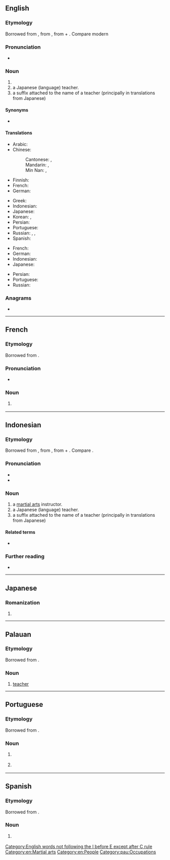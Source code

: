 {{also|-sensei}}
==English==
{{wikipedia}}

===Etymology===
Borrowed from {{bor|en|ja|先生|tr=sensei|t=teacher; elder}}, from {{der|en|ltc|先生|tr=sen-ʂænɡ|t=master, elder}}, from {{m|ltc|先|t=earlier, first}} + {{m|ltc|生|t=born}}. Compare modern {{cog|cmn|先生|tr=xiānshēng|t=Mr.}}

===Pronunciation===
* {{IPA|/ˈsɛnseɪ/|lang=en}}

===Noun===
{{en-noun|sensei|senseis}}

# {{l|en|A [[martial arts]] instructor. Sensei of martial arts usually live and/or work at a [[dojo]] where they instruct their [[apprentices]]. A live-in apprentice is also called [[uchi-deshi]].}}
# a Japanese (language) teacher.
# a suffix attached to the name of a teacher (principally in translations from Japanese)

====Synonyms====
* {{sense|martial arts instructor}} {{l|en|[[sifu]], [[shifu]]}}

====Translations====
{{trans-top|martial arts instructor}}
* Arabic: {{t+|ar|مدرب|m}}
* Chinese:
*: Cantonese: {{t|yue|師傅}}, {{t|yue|师傅|tr=si1 fu6, si1 fu2}}
*: Mandarin: {{t+|cmn|師傅}}, {{t+|cmn|师傅|tr=shīfu}}
*: Min Nan: {{t+|nan|師傅}}, {{t|nan|师傅|tr=sai-hū}}
* Finnish: {{t+|fi|mestari}}
* French: {{t+|fr|sensei|m}}
* German: {{t|de|Sensei|m}}
{{trans-mid}}
* Greek: {{t+|el|σενσέι|m}}
* Indonesian: {{t|id|sensei}}
* Japanese: {{t+|ja|先生|tr=sensei}}
* Korean: {{t+|ko|선생}}, {{t+|ko|선생님}}
* Persian: {{t|fa|سنسی|tr=sensi}}
* Portuguese: {{t+|pt|sensei|m}}
* Russian: {{t+|ru|сэнсэ́й|m}}, {{t+|ru|ма́стер|m}}, {{t+|ru|сенсе́й|m}}
* Spanish: {{t|es|sensei|m}}
{{trans-bottom}}

{{trans-top|a Japanese teacher}}
* French: {{t+|fr|sensei|m}}
* German: {{t|de|Sensei|m}}
* Indonesian: {{t|id|sensei}}
* Japanese: {{t+|ja|先生|tr=sensei}}
{{trans-mid}}
* Persian: {{t|fa|سنسی|tr=sensi}}
* Portuguese: {{t+|pt|sensei|m}}
* Russian: {{t+|ru|сэнсэ́й}}
{{trans-bottom}}

===Anagrams===
* {{anagrams|en|Neisse|Nessie|Nieses|Sinese|in esse|insees|sees in|seines}}

[[Category:English words not following the I before E except after C rule]]
[[Category:en:Martial arts]]
[[Category:en:People]]

----

==French==

===Etymology===
Borrowed from {{bor|fr|ja|先生|tr=せんせい ''sensei''}}.

===Pronunciation===
* {{fr-IPA|sè_nsseil}}

===Noun===
{{fr-noun|m}}

# {{l|en|sensei}} {{gloss|martial arts instructor}}

----

==Indonesian==

===Etymology===
Borrowed from {{bor|id|ja|先生|tr=sensei|t=teacher; elder}}, from {{der|id|ltc|先生|tr=sen-ʂænɡ|t=master, elder}}, from {{m|ltc|先|t=earlier, first}} + {{m|ltc|生|t=born}}. Compare {{cog|nan|先生|tr=sin-seⁿ|t=[[doctor]], [[physician]], [[teacher]]}}.

===Pronunciation===
* {{IPA|/sen.sei/|lang=id}}
* {{hyphenation|sén|séi|lang=id}}

===Noun===
{{id-noun|sensei}}

# a [[martial arts]] instructor.
# a Japanese (language) teacher.
# a suffix attached to the name of a teacher (principally in translations from Japanese)

====Related terms====
* {{l|id|sinse}}

===Further reading===
* {{R:KBBI Daring}}
----

==Japanese==

===Romanization===
{{ja-romaji}}

# {{ja-romanization of|せんせい}}

----

==Palauan==

===Etymology===
Borrowed from {{bor|pau|ja|先生|tr=せんせい ''sensei''}}.

===Noun===
{{head|pau|noun}}

# [[teacher]]

[[Category:pau:Occupations]]

----

==Portuguese==

===Etymology===
Borrowed from {{bor|pt|ja|先生|tr=sensei}}.

===Noun===
{{pt-noun|m}}

# {{l|en|sensei}} {{gloss|martial arts instructor}}
# {{l|en|sensei}} {{gloss|a Japanese teacher or master}}

{{topics|pt|Occupations}}

----

==Spanish==

===Etymology===
Borrowed from {{bor|es|ja|先生|tr=sensei}}.

===Noun===
{{es-noun|m}}

# {{l|en|sensei}} {{gloss|martial arts instructor}}